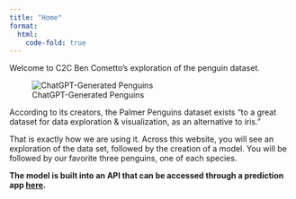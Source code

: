 ```yaml
---
title: "Home"
format:
  html:
    code-fold: true
---
```


Welcome to C2C Ben Cometto's exploration of the penguin dataset.

![ChatGPT-Generated Penguins](gpt-penguins1.png)

According to its creators, the Palmer Penguins dataset exists "to a great dataset for data exploration & visualization, as an alternative to iris."  

That is exactly how we are using it.  Across this website, you will see an exploration of the data set, followed by the creation of a model.  You will be followed by our favorite three penguins, one of each species.

**The model is built into an API that can be accessed through a prediction app [here](http://{{< var apphost >}}:8090){target="_blank"}.**